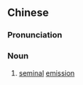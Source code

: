 {{also|遗精}}
==Chinese==
{{zh-forms|s=遗精}}

===Pronunciation===
{{zh-pron
|m=yíjīng
|c=wai4 zing1
|mn=qz,xm,zz:ûi-cheng/qz,xm,zz:î-cheng
|cat=n
}}

===Noun===
{{zh-noun}}

# {{lb|zh|medicine}} [[seminal]] [[emission]]